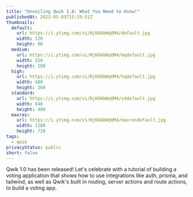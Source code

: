 ```yaml
---
title: "Unveiling Qwik 1.0: What You Need to Know!"
publishedAt: 2023-05-03T15:19:51Z
thumbnails:
  default:
    url: https://i.ytimg.com/vi/NjKOAbWqOM4/default.jpg
    width: 120
    height: 90
  medium:
    url: https://i.ytimg.com/vi/NjKOAbWqOM4/mqdefault.jpg
    width: 320
    height: 180
  high:
    url: https://i.ytimg.com/vi/NjKOAbWqOM4/hqdefault.jpg
    width: 480
    height: 360
  standard:
    url: https://i.ytimg.com/vi/NjKOAbWqOM4/sddefault.jpg
    width: 640
    height: 480
  maxres:
    url: https://i.ytimg.com/vi/NjKOAbWqOM4/maxresdefault.jpg
    width: 1280
    height: 720
tags:
  - qwik
privacyStatus: public
short: false
---
```


Qwik 1.0 has been released! Let's celebrate with a tutorial of building a voting application that shows how to use integrations like auth, prisma, and tailwind, as well as Qwik's built in routing, server actions and route actions, to build a voting app.
